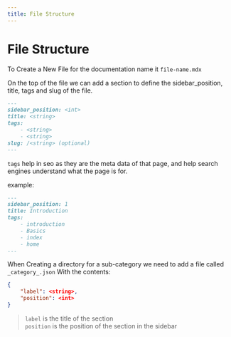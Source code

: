 ```yaml
---
title: File Structure
---
```


# File Structure

To Create a New File for the documentation name it `file-name.mdx`

On the top of the file we can add a section to define the sidebar_position, title,
tags and slug of the file.

```md
---
sidebar_position: <int> 
title: <string>
tags: 
    - <string>
    - <string>
slug: /<string> (optional)
---
```
`tags` help in seo as they are the meta data of that page, and help search engines understand what the page is for.

example:
```md
---
sidebar_position: 1
title: Introduction
tags:
    - introduction
    - Basics
    - index
    - home
--- 
```

When Creating a directory for a sub-category we need to add a file called `_category_.json`
With the contents:
```json
{
    "label": <string>,
    "position": <int>
}
```
> `label` is the title of the section <br/> `position` is the position of the section in the sidebar
